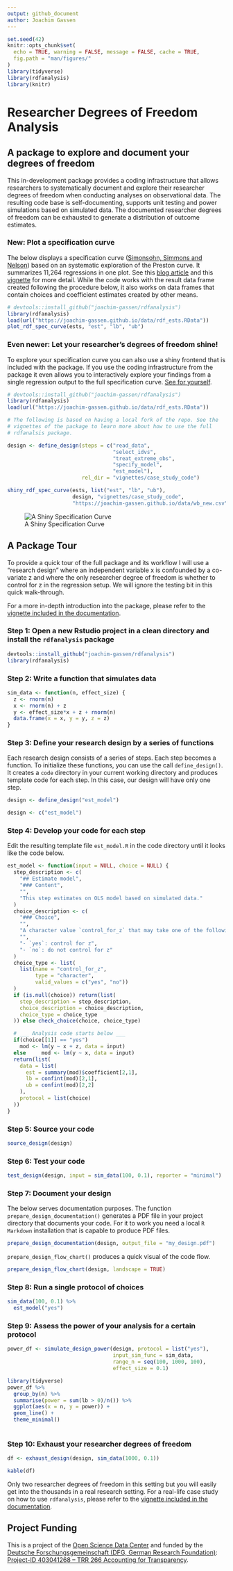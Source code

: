 ```yaml
---
output: github_document
author: Joachim Gassen
---
```


```r
set.seed(42)
knitr::opts_chunk$set(
  echo = TRUE, warning = FALSE, message = FALSE, cache = TRUE,
  fig.path = "man/figures/"
)
library(tidyverse)
library(rdfanalysis)
library(knitr)
```

# Researcher Degrees of Freedom Analysis

## A package to explore and document your degrees of freedom

This in-development package provides a coding infrastructure 
that allows researchers to systematically document and explore their
researcher degrees of freedom when conducting analyses on observational data. 
The resulting code base is self-documenting, 
supports unit testing and power simulations based on simulated data. The 
documented researcher degrees of freedom can be exhausted to generate a 
distribution of outcome estimates.


### New: Plot a specification curve

The below displays a specification curve ([Simonsohn, Simmons and Nelson](https://papers.ssrn.com/sol3/papers.cfm?abstract_id=2694998)) based
on an systematic exploration of the Preston curve. It summarizes 11,264 
regressions in one plot. See this [blog article](https://joachim-gassen.github.io/2019/04/11264-regressions-in-one-tidy-plot/)
and this [vignette](https://joachim-gassen.github.io/rdfanalysis/articles/analyzing_rdf.html)
for more detail. While the code works with the result data frame created
following the procedure below, it also works on data frames that contain 
choices and coefficient estimates created by other means.

``` r
# devtools::install_github("joachim-gassen/rdfanalysis")
library(rdfanalysis)
load(url("https://joachim-gassen.github.io/data/rdf_ests.RData"))
plot_rdf_spec_curve(ests, "est", "lb", "ub") 
```


### Even newer: Let your researcher's degrees of freedom shine!

To explore your specification curve you can also use a shiny frontend that
is included with the package. If you use the coding infrastructure from the
package it even allows you to interactively explore your findings from a 
single regression output to the full specification curve. [See for yourself](https://jgassen.shinyapps.io/shiny_rdf_spec_curve).

``` r
# devtools::install_github("joachim-gassen/rdfanalysis")
library(rdfanalysis)
load(url("https://joachim-gassen.github.io/data/rdf_ests.RData"))

# The following is based on having a local fork of the repo. See the
# vignettes of the package to learn more about how to use the full
# rdfanalsis package.

design <- define_design(steps = c("read_data",
                                  "select_idvs",
                                  "treat_extreme_obs",
                                  "specify_model",
                                  "est_model"),
                        rel_dir = "vignettes/case_study_code")

shiny_rdf_spec_curve(ests, list("est", "lb", "ub"),
                     design, "vignettes/case_study_code",
                     "https://joachim-gassen.github.io/data/wb_new.csv")
```

![A Shiny Specification Curve](vignettes/shiny_rdf_spec_curve.gif)

## A Package Tour

To provide a quick tour of the full package and its workflow 
I will use a "research design" where an 
independent variable x is confounded by a co-variate z and where the
only researcher degree of freedom is whether to control for z in the 
regression setup. We will ignore the testing bit in this quick walk-through.

For a more in-depth introduction into the package, please refer to the
[vignette included in the documentation](https://joachim-gassen.github.io/rdfanalysis/articles/analyzing_rdf.html).


### Step 1: Open a new Rstudio project in a clean directory and install the `rdfanalysis` package

```r
devtools::install_github("joachim-gassen/rdfanalysis")
library(rdfanalysis)
```


### Step 2: Write a function that simulates data

```r
sim_data <- function(n, effect_size) {
  z <- rnorm(n)
  x <- rnorm(n) + z 
  y <- effect_size*x + z + rnorm(n) 
  data.frame(x = x, y = y, z = z)
}
```


### Step 3: Define your research design by a series of functions

Each research design consists of a series of steps. Each step becomes a
function. To initialize these functions, you can use the call `define_design()`.
It creates a `code` directory in your current working directory and produces 
template code for each step. In this case, our design will have only one step.

```r
design <- define_design("est_model")
```

```r
design <- c("est_model")
```


### Step 4: Develop your code for each step

Edit the resulting template file `est_model.R` in the code directory
until it looks like the code below.

```r
est_model <- function(input = NULL, choice = NULL) {
  step_description <- c(
    "## Estimate model",
    "### Content",
    "",
    "This step estimates on OLS model based on simulated data."
  )
  choice_description <- c(
    "### Choice",
    "",
    "A character value `control_for_z` that may take one of the following values:",
    "",
    "- `yes`: control for z",
    "- `no`: do not control for z"
  )
  choice_type <- list(
    list(name = "control_for_z", 
         type = "character", 
         valid_values = c("yes", "no"))
  )
  if (is.null(choice)) return(list(
    step_description = step_description,
    choice_description = choice_description,
    choice_type = choice_type
  )) else check_choice(choice, choice_type)

  # ___ Analysis code starts below ___
  if(choice[[1]] == "yes") 
    mod <- lm(y ~ x + z, data = input)
  else     mod <- lm(y ~ x, data = input)
  return(list(
    data = list(
      est = summary(mod)$coefficient[2,1],
      lb = confint(mod)[2,1],
      ub = confint(mod)[2,2]
    ),
    protocol = list(choice)
  ))  
} 
```


### Step 5: Source your code

```r
source_design(design)
```


### Step 6: Test your code

```r
test_design(design, input = sim_data(100, 0.1), reporter = "minimal")
```


### Step 7: Document your design

The below serves documentation purposes. The function `prepare_design_documentation()`
generates a PDF file in your project directory that documents your code. For it 
to work you need a local `R Markdown` installation that is capable to produce PDF files.

```r
prepare_design_documentation(design, output_file = "my_design.pdf")
```

`prepare_design_flow_chart()` produces a quick visual of the code flow.

```r
prepare_design_flow_chart(design, landscape = TRUE)
```


### Step 8: Run a single protocol of choices

```r
sim_data(100, 0.1) %>%
  est_model("yes")
```


### Step 9: Assess the power of your analysis for a certain protocol

```r
power_df <- simulate_design_power(design, protocol = list("yes"), 
                                  input_sim_func = sim_data, 
                                  range_n = seq(100, 1000, 100),
                                  effect_size = 0.1)

library(tidyverse)
power_df %>%
  group_by(n) %>%
  summarise(power = sum(lb > 0)/n()) %>%
  ggplot(aes(x = n, y = power)) +
  geom_line() + 
  theme_minimal()
  
```


### Step 10: Exhaust your researcher degrees of freedom

```r
df <- exhaust_design(design, sim_data(1000, 0.1)) 
```

```r
kable(df)
```

Only two researcher degrees of freedom in this setting but you will easily get into the thousands in a real research setting. 
For a real-life case study on how to use `rdfanalysis`, please refer to the
[vignette included in the documentation](https://joachim-gassen.github.io/rdfanalysis/articles/analyzing_rdf.html).


## Project Funding

This is a project of the [Open Science Data Center](https://www.accounting-for-transparency.de/projects/open-science-data-center/) and funded by the [Deutsche Forschungsgemeinschaft (DFG, German Research Foundation)](https://www.dfg.de/en/index.jsp): [Project-ID 403041268 – TRR 266 Accounting for Transparency](https://www.accounting-for-transparency.de).
